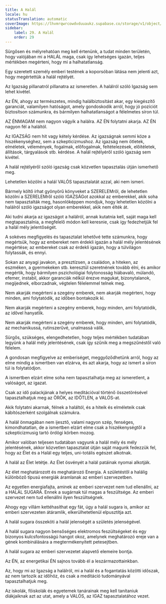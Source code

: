 ```yaml
---
title: A Halál
locale: hu
statusTranslation: automatic
coverImage: https://lhvmrqwrcowdvduuaukz.supabase.co/storage/v1/object/public/strapi-uploads/small_cover-educacion-fundamental.webp-2d51a7828a2b1309555be27f7e2a61a0.webp
sidebar:
    label: 29. A Halál
    order: 29
---
```

Sürgősen és mélyrehatóan meg kell értenünk, a tudat minden területén, hogy valójában mi a HALÁL maga, csak így lehetséges igazán, teljes mértékben megérteni, hogy mi a halhatatlanság.

Egy szeretett személy emberi testének a koporsóban látása nem jelenti azt, hogy megértettük a halál rejtélyét.

Az Igazság pillanatról pillanatra az ismeretlen. A halálról szóló Igazság sem lehet kivétel.

Az ÉN, ahogy az természetes, mindig halálbiztosítást akar, egy kiegészítő garanciát, valamilyen hatóságot, amely gondoskodik arról, hogy jó pozíciót biztosítson számunkra, és bármilyen halhatatlanságot a félelmetes síron túl.

AZ ÉNMAGAM nem nagyon vágyik a halálra. AZ ÉN folytatni akarja. AZ ÉN nagyon fél a haláltól.

Az IGAZSÁG nem hit vagy kétely kérdése. Az igazságnak semmi köze a hiszékenységhez, sem a szkepticizmushoz. Az igazság nem ötletek, elméletek, vélemények, fogalmak, előfogalmak, feltételezések, előítéletek, állítások, tárgyalások stb. kérdése. A halál rejtélyéről szóló igazság sem kivétel.

A halál rejtélyéről szóló igazság csak közvetlen tapasztalás útján ismerhető meg.

Lehetetlen közölni a halál VALÓS tapasztalatát azzal, aki nem ismeri.

Bármely költő írhat gyönyörű könyveket a SZERELEMről, de lehetetlen közölni a SZERELEMről szóló IGAZSÁGot azokkal az emberekkel, akik soha nem tapasztalták meg, hasonlóképpen mondjuk, hogy lehetetlen közölni a halálról szóló igazságot olyan emberekkel, akik nem élték át.

Aki tudni akarja az igazságot a halálról, annak kutatnia kell, saját maga kell megtapasztalnia, a megfelelő módon kell keresnie, csak így fedezhetjük fel a halál mély jelentőségét.

A sokéves megfigyelés és tapasztalat lehetővé tette számunkra, hogy megértsük, hogy az embereket nem érdekli igazán a halál mély jelentésének megértése; az embereket csak az érdekli igazán, hogy a túlvilágon folytassák, és ennyi.

Sokan az anyagi javakon, a presztízsen, a családon, a hiteken, az eszméken, a gyermekeken stb. keresztül szeretnének tovább élni, és amikor megértik, hogy bármilyen pszichológiai folytonosság hiábavaló, múlandó, efemer, instabil, akkor garanciák nélkül érezve magukat, bizonytalanok, megijednek, elborzadnak, végtelen félelemmel telnek meg.

Nem akarják megérteni a szegény emberek, nem akarják megérteni, hogy minden, ami folytatódik, az időben bontakozik ki.

Nem akarják megérteni a szegény emberek, hogy minden, ami folytatódik, az idővel hanyatlik.

Nem akarják megérteni a szegény emberek, hogy minden, ami folytatódik, az mechanikussá, rutinszerűvé, unalmassá válik.

Sürgős, szükséges, elengedhetetlen, hogy teljes mértékben tudatában legyünk a halál mély jelentésének, csak így szűnik meg a megszűnéstől való félelem.

A gondosan megfigyelve az emberiséget, meggyőződhetünk arról, hogy az elme mindig a ismertben van elzárva, és azt akarja, hogy az ismert a síron túl is folytatódjon.

A ismertben elzárt elme soha nem tapasztalhatja meg az ismeretlent, a valóságot, az igazat.

Csak az idő palackjának a helyes meditációval történő összetörésével tapasztalhatjuk meg az ÖRÖK, az IDŐTLEN, a VALÓS-at.

Akik folytatni akarnak, félnek a haláltól, és a hiteik és elméleteik csak kábítószerként szolgálnak számukra.

A halál önmagában nem ijesztő, valami nagyon szép, fenséges, kimondhatatlan, de a ismertben elzárt elme csak a hiszékenységtől a szkepticizmusig tartó ördögi körben mozog.

Amikor valóban teljesen tudatában vagyunk a halál mély és mély jelentésének, akkor közvetlen tapasztalat útján saját magunk fedezzük fel, hogy az Élet és a Halál egy teljes, uni-totális egészet alkotnak.

A halál az Élet letétje. Az Élet ösvényét a halál patáinak nyomai alkotják.

Az élet meghatározott és meghatározó Energia. A születéstől a halálig különböző típusú energiák áramlanak az emberi szervezetben.

Az egyetlen energiafajta, aminek az emberi szervezet nem tud ellenállni, az a HALÁL SUGARA. Ennek a sugárnak túl magas a feszültsége. Az emberi szervezet nem tud ellenállni ilyen feszültségnek.

Ahogy egy villám kettéhasíthat egy fát, úgy a halál sugara is, amikor az emberi szervezeten átáramlik, elkerülhetetlenül elpusztítja azt.

A halál sugara összeköti a halál jelenségét a születés jelenségével.

A halál sugara nagyon bensőséges elektromos feszültségeket és egy bizonyos kulcsfontosságú hangot okoz, amelynek meghatározó ereje van a gének kombinálására a megtermékenyített petesejtben.

A halál sugara az emberi szervezetet alapvető elemeire bontja.

Az ÉN, az energetikai ÉN sajnos tovább él a leszármazottainkban.

Az, hogy mi az Igazság a halálról, mi a halál és a fogantatás közötti időszak, az nem tartozik az időhöz, és csak a meditáció tudományával tapasztalhatjuk meg.

Az iskolák, főiskolák és egyetemek tanárainak meg kell tanítaniuk diákjaiknak azt az utat, amely a VALÓS, az IGAZ tapasztalatához vezet.

